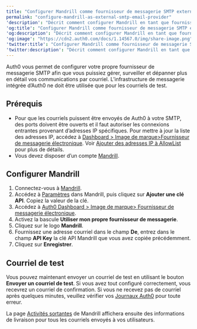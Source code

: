 ---
title: "Configurer Mandrill comme fournisseur de messagerie SMTP externe"
permalink: "configure-mandrill-as-external-smtp-email-provider"
'description': "Décrit comment configurer Mandrill en tant que fournisseur de messagerie SMTP externe."
'og:title': "Configurer Mandrill comme fournisseur de messagerie SMTP externe"
'og:description': "Décrit comment configurer Mandrill en tant que fournisseur de messagerie SMTP externe."
'og:image': "https://cdn2.auth0.com/docs/1.14567.0/img/share-image.png"
'twitter:title': "Configurer Mandrill comme fournisseur de messagerie SMTP externe"
'twitter:description': "Décrit comment configurer Mandrill en tant que fournisseur de messagerie SMTP externe."
---

Auth0 vous permet de configurer votre propre fournisseur de messagerie SMTP afin que vous puissiez gérer, surveiller et dépanner plus en détail vos communications par courriel. L’infrastructure de messagerie intégrée d’Auth0 ne doit être utilisée que pour les courriels de test.

## Prérequis

* Pour que les courriels puissent être envoyés de Auth0 à votre SMTP, des ports doivent être ouverts et il faut autoriser les connexions entrantes provenant d’adresses IP spécifiques. Pour mettre à jour la liste des adresses IP, accédez à [Dashboard > Image de marque](https://manage.auth0.com/#/branding/email_provider)[>](https://manage.auth0.com/#/branding/email_provider)[Fournisseur de messagerie électronique](https://manage.auth0.com/#/branding/email_provider). Voir [Ajouter des adresses IP à AllowList](/docs/fr-ca/secure/security-guidance/data-security/allowlist) pour plus de détails.
* Vous devez disposer d’un compte [Mandrill](https://www.mandrill.com/signup/).

## Configurer Mandrill

1. Connectez-vous à [Mandrill](https://www.mandrill.com/signup/).
2. Accédez à [Paramètres](https://mandrillapp.com/settings) dans Mandrill, puis cliquez sur **Ajouter une clé API**. Copiez la valeur de la clé.
3. Accédez à [Auth0 Dashboard > Image de marque> Fournisseur de messagerie électronique](https://manage.auth0.com/#/branding/email_provider).
4. Activez la bascule **Utiliser mon propre fournisseur de messagerie**.
5. Cliquez sur le logo **Mandrill**.
6. Fournissez une adresse courriel dans le champ **De**, entrez dans le champ **API Key** la clé API Mandrill que vous avez copiée précédemment.
7. Cliquez sur **Enregistrer**.

## Courriel de test

Vous pouvez maintenant envoyer un courriel de test en utilisant le bouton **Envoyer un courriel de test**. Si vous avez tout configuré correctement, vous recevrez un courriel de confirmation. Si vous ne recevez pas de courriel après quelques minutes, veuillez vérifier vos [Journaux Auth0](https://manage.auth0.com/#/logs) pour toute erreur.

La page [Activités sortantes](https://mandrillapp.com/activity) de Mandrill affichera ensuite des informations de livraison pour tous les courriels envoyés à vos utilisateurs.